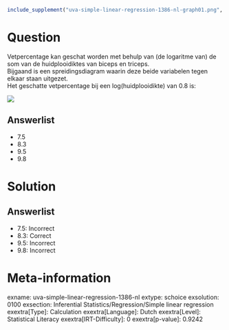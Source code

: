 ```r
include_supplement("uva-simple-linear-regression-1386-nl-graph01.png", recursive = TRUE)
```

Question
========

Vetpercentage kan geschat worden met behulp van (de logaritme van) de
som van de huidplooidiktes van biceps en triceps.\
Bijgaand is een spreidingsdiagram waarin deze beide variabelen tegen
elkaar staan uitgezet.\
Het geschatte vetpercentage bij een log(huidplooidikte) van 0.8 is:

![](uva-simple-linear-regression-1386-nl-graph01.png)

Answerlist
----------

* 7.5
* 8.3
* 9.5
* 9.8

Solution
========

Answerlist
----------

* 7.5: Incorrect
* 8.3: Correct
* 9.5: Incorrect
* 9.8: Incorrect

Meta-information
================
exname: uva-simple-linear-regression-1386-nl
extype: schoice
exsolution: 0100
exsection: Inferential Statistics/Regression/Simple linear regression
exextra[Type]: Calculation
exextra[Language]: Dutch
exextra[Level]: Statistical Literacy
exextra[IRT-Difficulty]: 0
exextra[p-value]: 0.9242
